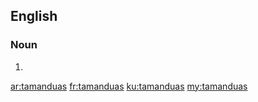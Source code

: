 ==English==

===Noun===
{{head|en|plural}}

# {{plural of|tamandua|lang=en}}

[[ar:tamanduas]]
[[fr:tamanduas]]
[[ku:tamanduas]]
[[my:tamanduas]]